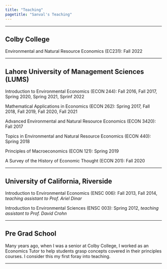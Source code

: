 ```yaml
---
title: "Teaching"
pagetitle: "Sanval's Teaching"
---
```


***

## Colby College

Environmental and Natural Resource Economics (EC231): Fall 2022

***

## Lahore University of Management Sciences (LUMS)

Introduction to Environmental Economics (ECON 244): Fall 2016, Fall 2017, Spring 2020, Spring 2021, Sprinf 2022

Mathematical Applications in Economics (ECON 262): Spring 2017, Fall 2018, Fall 2019, Fall 2020, Fall 2021

Advanced Environmental and Natural Resource Economics (ECON 3420): Fall 2017

Topics in Environmental and Natural Resource Economics (ECON 440): Spring 2018

Principles of Macroeconomics (ECON 121): Spring 2019

A Survey of the History of Economic Thought (ECON 201): Fall 2020

***

## University of California, Riverside

Introduction to Environmental Economics (ENSC 006): Fall 2013, Fall 2014, *teaching assistant to Prof. Ariel Dinar*

Introduction to Environmental Sciences (ENSC 003): Spring 2012, *teaching assistant to Prof. David Crohn*

***

## Pre Grad School

Many years ago, when I was a senior at Colby College, I worked as an Economics Tutor to help students grasp concepts covered in their principles courses. I consider this my first foray into teaching.

***